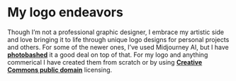 # My logo endeavors

Though I’m not a professional graphic designer, I embrace my artistic side and love bringing it to life through unique logo designs for personal projects and others. For some of the newer ones, I’ve used Midjourney AI, but I have **[photobashed](https://www.artlex.com/blog/what-is-photobashing/#:~:text=Photobashing%20is%20a%20technique%20that,to%20create%20realistic%2Dlooking%20artwork)** it a good deal on top of that. For my logo and anything commerical I have created them from scratch or by using <Icon name="creative-commons" />  **[Creative Commons public domain](https://creativecommons.org/share-your-work/public-domain/cc0/)** licensing.
